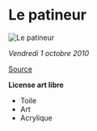 
# Le patineur

<img
  src={responsiveImage.src}
  srcSet={responsiveImage.srcSet}
  alt="Le patineur"
/>

_Vendredi 1 octobre 2010_

[Source]

**License art libre**

- Toile
- Art
- Acrylique

[source]: https://iftbqp.com/image/le-patineur

<Pager />
